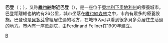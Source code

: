 {{noteTA
|G1=奥地利地名
}}
{{Infobox Austria municipality
|district=[[巴登县|巴登县]]
}}
'''巴登'''（{{lang-de|Baden}}；{{lang-sl|Kopanje pri Dunaju}}），又称'''[[維也納|維也納]]附近巴登'''（{{lang-de|Baden bei Wien}}），是一座位于[[奧地利|奧地利]][[下奧地利州|下奧地利州]]的療養城市。巴登距離維也納約有26公里，城市坐落在[[维也纳林山|維也納森林]]之中，市內有眾多的療養設施。巴登也是[[貝多芬|貝多芬]]曾經居住過的地方，在城市內可以看到很多貝多芬居住生活過的地方。市內有一座歌劇院，由Ferdinand Fellner在1909年建立。

{{Austria-geo-stub}}

{{Authority control}}

{{DEFAULTSORT:Baden Bei Wien}}
[[Category:下奥地利州城市|B]]